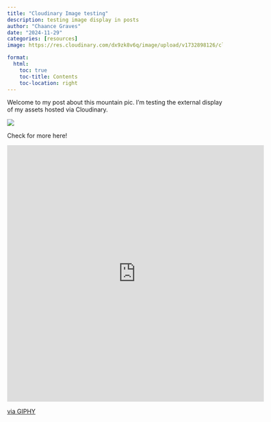 ```yaml
---
title: "Cloudinary Image testing"
description: testing image display in posts
author: "Chaance Graves"
date: "2024-11-29"
categories: [resources]
image: https://res.cloudinary.com/dx9zk8v6q/image/upload/v1732898126/cld-sample-2.jpg

format: 
  html:
    toc: true
    toc-title: Contents
    toc-location: right
---
```


Welcome to my post about this mountain pic. I'm testing the external display of my assets hosted via Cloudinary.

![](https://res.cloudinary.com/dx9zk8v6q/image/upload/v1732898126/cld-sample-2.jpg)

Check for more here!

<iframe src="https://giphy.com/embed/eUY28umFBB2TnvBE6Z" width="600" height="600" style="" frameBorder="0" class="giphy-embed" allowFullScreen></iframe><p><a href="https://giphy.com/gifs/eUY28umFBB2TnvBE6Z">via GIPHY</a></p>

<script src="https://asciinema.org/a/pNnmBhhVbOkm6vFqVtPvgYbPl.js" id="asciicast-pNnmBhhVbOkm6vFqVtPvgYbPl" async="true"></script>